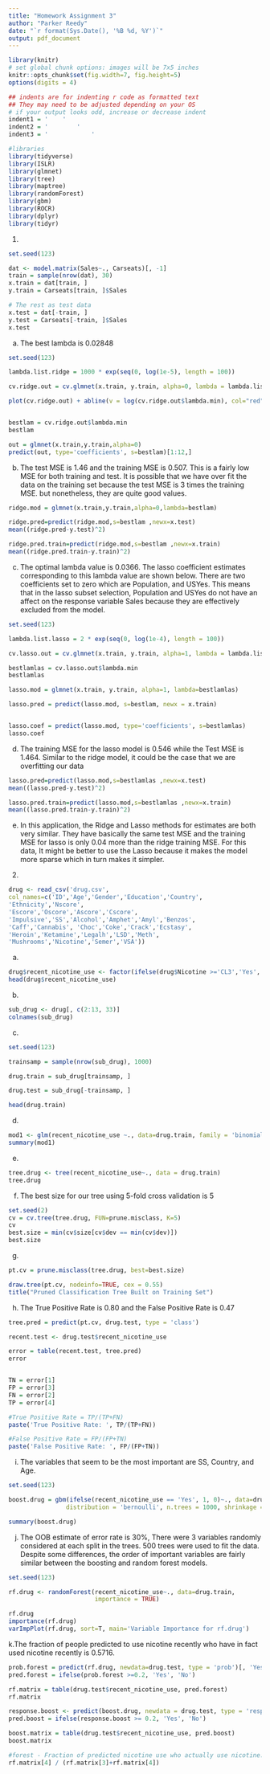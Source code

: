 ```yaml
---
title: "Homework Assignment 3"
author: "Parker Reedy"
date: "`r format(Sys.Date(), '%B %d, %Y')`"
output: pdf_document
---
```



```r
library(knitr)
# set global chunk options: images will be 7x5 inches
knitr::opts_chunk$set(fig.width=7, fig.height=5)
options(digits = 4)

## indents are for indenting r code as formatted text
## They may need to be adjusted depending on your OS
# if your output looks odd, increase or decrease indent
indent1 = '    '
indent2 = '        '
indent3 = '            '

#libraries
library(tidyverse)
library(ISLR)
library(glmnet)
library(tree)
library(maptree)
library(randomForest)
library(gbm)
library(ROCR)
library(dplyr)
library(tidyr)
```


1. 
```r
set.seed(123)

dat <- model.matrix(Sales~., Carseats)[, -1]
train = sample(nrow(dat), 30)
x.train = dat[train, ]
y.train = Carseats[train, ]$Sales

# The rest as test data
x.test = dat[-train, ]
y.test = Carseats[-train, ]$Sales
x.test
```

a. The best lambda is 0.02848
```r
set.seed(123)

lambda.list.ridge = 1000 * exp(seq(0, log(1e-5), length = 100))

cv.ridge.out = cv.glmnet(x.train, y.train, alpha=0, lambda = lambda.list.ridge)

plot(cv.ridge.out) + abline(v = log(cv.ridge.out$lambda.min), col="red", lwd=3, lty=2)


bestlam = cv.ridge.out$lambda.min
bestlam

out = glmnet(x.train,y.train,alpha=0)
predict(out, type='coefficients', s=bestlam)[1:12,]
```


b. The test MSE is 1.46 and the training MSE is 0.507. This is a fairly low MSE for both training and test. It is possible that we have over fit the data on the training set because the test MSE is 3 times the training MSE. but nonetheless, they are quite good values.
```r
ridge.mod = glmnet(x.train,y.train,alpha=0,lambda=bestlam)

ridge.pred=predict(ridge.mod,s=bestlam ,newx=x.test)
mean((ridge.pred-y.test)^2)

ridge.pred.train=predict(ridge.mod,s=bestlam ,newx=x.train)
mean((ridge.pred.train-y.train)^2)
```


c. The optimal lambda value is 0.0366. The lasso coefficient estimates corresponding to this lambda value are shown below. There are two coefficients set to zero which are Population, and USYes. This means that in the lasso subset selection, Population and USYes do not have an affect on the response variable Sales because they are effectively excluded from the model.
```r
set.seed(123)

lambda.list.lasso = 2 * exp(seq(0, log(1e-4), length = 100))

cv.lasso.out = cv.glmnet(x.train, y.train, alpha=1, lambda = lambda.list.lasso)

bestlamlas = cv.lasso.out$lambda.min
bestlamlas

lasso.mod = glmnet(x.train, y.train, alpha=1, lambda=bestlamlas)

lasso.pred = predict(lasso.mod, s=bestlam, newx = x.train)


lasso.coef = predict(lasso.mod, type='coefficients', s=bestlamlas)
lasso.coef

```

d. The training MSE for the lasso model is 0.546 while the Test MSE is 1.464. Similar to the ridge model, it could be the case that we are overfitting our data
```r
lasso.pred=predict(lasso.mod,s=bestlamlas ,newx=x.test)
mean((lasso.pred-y.test)^2)

lasso.pred.train=predict(lasso.mod,s=bestlamlas ,newx=x.train)
mean((lasso.pred.train-y.train)^2)

```
e. In this application, the Ridge and Lasso methods for estimates are both very similar. They have basically the same test MSE and the training MSE for lasso is only 0.04 more than the ridge training MSE. For this data, It might be better to use the Lasso because it makes the model more sparse which in turn makes it simpler.

2.
```r
drug <- read_csv('drug.csv',
col_names=c('ID','Age','Gender','Education','Country',
'Ethnicity','Nscore',
'Escore','Oscore','Ascore','Cscore',
'Impulsive','SS','Alcohol','Amphet','Amyl','Benzos',
'Caff','Cannabis', 'Choc','Coke','Crack','Ecstasy',
'Heroin','Ketamine','Legalh','LSD','Meth',
'Mushrooms','Nicotine','Semer','VSA'))

```

a.
```r
drug$recent_nicotine_use <- factor(ifelse(drug$Nicotine >='CL3','Yes', 'No'), levels = c('No', 'Yes'))
head(drug$recent_nicotine_use)
```
b.
```r
sub_drug <- drug[, c(2:13, 33)]
colnames(sub_drug)
```

c.
```r
set.seed(123)

trainsamp = sample(nrow(sub_drug), 1000)

drug.train = sub_drug[trainsamp, ]

drug.test = sub_drug[-trainsamp, ]

head(drug.train)
```


d.
```r
mod1 <- glm(recent_nicotine_use ~., data=drug.train, family = 'binomial')
summary(mod1)

```

e.
```r
tree.drug <- tree(recent_nicotine_use~., data = drug.train)
tree.drug
```

f. The best size for our tree using 5-fold cross validation is 5
```r
set.seed(2)
cv = cv.tree(tree.drug, FUN=prune.misclass, K=5)
cv
best.size = min(cv$size[cv$dev == min(cv$dev)])
best.size

```

g.
```r
pt.cv = prune.misclass(tree.drug, best=best.size)

draw.tree(pt.cv, nodeinfo=TRUE, cex = 0.55)
title("Pruned Classification Tree Built on Training Set")

```

h. The True Positive Rate is 0.80 and the False Positive Rate is 0.47
```r
tree.pred = predict(pt.cv, drug.test, type = 'class')

recent.test <- drug.test$recent_nicotine_use

error = table(recent.test, tree.pred)
error


TN = error[1]
FP = error[3]
FN = error[2]
TP = error[4]

#True Positive Rate = TP/(TP+FN)
paste('True Positive Rate: ', TP/(TP+FN))

#False Positive Rate = FP/(FP+TN)
paste('False Positive Rate: ', FP/(FP+TN))

```

i. The variables that seem to be the most important are SS, Country, and Age.
```r
set.seed(123)

boost.drug = gbm(ifelse(recent_nicotine_use == 'Yes', 1, 0)~., data=drug.train,
                distribution = 'bernoulli', n.trees = 1000, shrinkage = 0.01)

summary(boost.drug)
```

j. The OOB estimate of error rate is 30%, There were 3 variables randomly considered at each split in the trees. 500 trees were used to fit the data. Despite some differences, the order of important variables are fairly similar between the boosting and random forest models.
```r
set.seed(123)

rf.drug <- randomForest(recent_nicotine_use~., data=drug.train,
                        importance = TRUE)

rf.drug
importance(rf.drug)
varImpPlot(rf.drug, sort=T, main='Variable Importance for rf.drug')
```

k.The fraction of people predicted to use nicotine recently who have in fact used nicotine recently is 0.5716. 
```r
prob.forest = predict(rf.drug, newdata=drug.test, type = 'prob')[, 'Yes']
pred.forest = ifelse(prob.forest >=0.2, 'Yes', 'No')

rf.matrix = table(drug.test$recent_nicotine_use, pred.forest)
rf.matrix

response.boost <- predict(boost.drug, newdata = drug.test, type = 'response')
pred.boost = ifelse(response.boost >= 0.2, 'Yes', 'No')

boost.matrix = table(drug.test$recent_nicotine_use, pred.boost)
boost.matrix

#forest - Fraction of predicted nicotine use who actually use nicotine.
rf.matrix[4] / (rf.matrix[3]+rf.matrix[4])
```


















